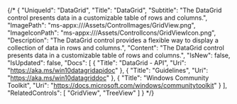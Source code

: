 {/* {
    "UniqueId": "DataGrid",
    "Title": "DataGrid",
    "Subtitle": "The DataGrid control presents data in a customizable table of rows and columns.",
    "ImagePath": "ms-appx:///Assets/ControlImages/GridView.png",
    "ImageIconPath": "ms-appx:///Assets/ControlIcons/GridViewIcon.png",
    "Description": "The DataGrid control provides a flexible way to display a collection of data in rows and columns.",
    "Content": "The DataGrid control presents data in a customizable table of rows and columns.",
    "IsNew": false,
    "IsUpdated": false,
    "Docs": [
    {
        "Title": "DataGrid - API",
        "Uri": "https://aka.ms/win10datagridapidoc"
    },
    {
        "Title": "Guidelines",
        "Uri": "https://aka.ms/win10datagriddoc"
    },
    {
        "Title": "Windows Community Toolkit",
        "Uri": "https://docs.microsoft.com/windows/communitytoolkit"
    }
    ],
    "RelatedControls": [
    "GridView",
    "TreeView"
    ]
} */}
